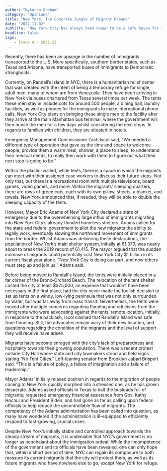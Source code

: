 ```yaml
---
author: "Nykarra Graham"
category: "Opinions"
title: "New York: The Concrete Jungle of Migrant Dreams"
date: "2022-11-02"
subtitle: "New York City has always been known to be a safe haven for immigrants. Yet the city’s recent unprecedented influx of immigrants tests its reputation as a global sanctuary."
headline: false
tags:
    - Issue 4 - 2022-23
---
```


Recently, there has been an upsurge in the number of immigrants transported to the U.S. More specifically, southern border states, such as Texas and Arizona, have transported buses of immigrants to Democratic strongholds. 

Currently, on Randall’s Island in NYC, there is a humanitarian relief center that was created with the intent of being a temporary refuge for single, adult men, many of whom are from Venezuela. They have been arriving in New York via buses chartered from Texas several times per week. The tents these men stay in include cots for around 500 people, a dining hall, laundry facilities, as well as phones for the immigrants to make international phone calls. New York City plans on bringing these single men to the facility after they arrive at the main Manhattan bus terminal, where the government will then house the men for a few days whilst considering the next steps. In regards to families with children, they are situated in hotels.

Emergency Management Commissioner Zach Iscol said, “We needed a different type of operation that gave us the time and space to welcome people, provide them a warm meal, shower, a place to sleep, to understand their medical needs, to really then work with them to figure out what their next step is going to be.” 

Within the plastic-walled, white tents, there is a space in which the migrants can meet with their assigned case workers to discuss their future steps. Not only that, but there is a recreational room with multiple televisions, board games, video games, and more. Within the migrants’ sleeping quarters, there are rows of green cots, each with its own pillow, sheets, a blanket, and towels. New York announced that, if needed, they will be able to double the sleeping capacity of the tents. 

However, Mayor Eric Adams of New York City declared a state of emergency due to the overwhelming large influx of immigrants migrating into New York City’s already flooded homeless shelters. Adams called for the state and federal government to allot the new migrants the ability to legally work, eventually slowing the northward movement of immigrants from the border. Whilst Adams was delivering these declarations, the population of New York’s main shelter system, initially at 61,379, was nearly about to break the 2019 record of 61,415. The mayor argued that the sudden increase of migrants could potentially cost New York City $1 billion in its current fiscal year alone. “New York City is doing our part, and now others must step up and join us,” Adams said.

Before being moved to Randall's Island, the tents were initially placed in a far corner of the Bronx–Orchard Beach. The relocation of the tent shelter costed the city at least $325,000, an expense that wouldn’t have been necessary in the first place, had the city never made the foolish decision to set up tents on a windy, low-lying peninsula that was not only surrounded by water, but was far away from mass transit. Nevertheless, the tents were moved after multiple concerns regarding flooding and criticisms from the immigrants who were advocating against the tents’ remote location. Initially, in response to the backlash, Iscol claimed that Randall’s Island was safe from flooding. Still, the advocates remain wary of their new location, and questions regarding the condition of the migrants and the level of support they will receive have arisen. 

Migrants have become enraged with the city’s lack of preparedness and hospitality towards their growing population. There was a recent protest outside City Hall where state and city lawmakers stood and held signs stating “No Tent Cities.” Left-leaning senator from Brooklyn Jabari Brisport said, “This is a failure of policy, a failure of imagination and a failure of leadership.” 

Mayor Adams’ initially relaxed position in regards to the migration of people coming to New York quickly morphed into a stressed one, as he has grown desperate. Adams asked officials in Texas to halt the busloads full of migrants; requested emergency financial assistance from Gov. Kathy Hochul and President Biden; and had gone as far as calling upon federal officials to help reduce the uncontrollable flow of migrants. The competency of the Adams administration has been called into question, as many have wondered if the administration is ill-equipped to efficiently respond to fast-growing, crucial crises.  

Despite New York’s initially stable and controlled approach towards the steady stream of migrants, it is undeniable that NYC’s government is no longer as nonchalant about the immigration ordeal. While the incompetence of the government and its officials have been revealed, one can only hope that, within a short period of time, NYC can regain its composure to both reassure its current migrants that the city will protect them, as well as its future migrants who have nowhere else to go, except New York for refuge.

